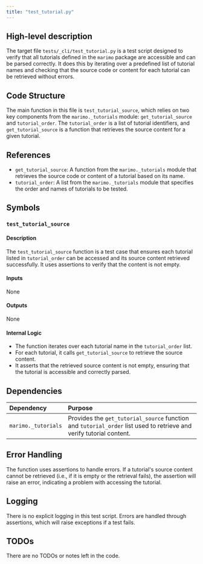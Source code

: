 ```yaml
---
title: "test_tutorial.py"
---
```


## High-level description

The target file `tests/_cli/test_tutorial.py` is a test script designed to verify that all tutorials defined in the `marimo` package are accessible and can be parsed correctly. It does this by iterating over a predefined list of tutorial names and checking that the source code or content for each tutorial can be retrieved without errors.

## Code Structure

The main function in this file is `test_tutorial_source`, which relies on two key components from the `marimo._tutorials` module: `get_tutorial_source` and `tutorial_order`. The `tutorial_order` is a list of tutorial identifiers, and `get_tutorial_source` is a function that retrieves the source content for a given tutorial.

## References

- `get_tutorial_source`: A function from the `marimo._tutorials` module that retrieves the source code or content of a tutorial based on its name.
- `tutorial_order`: A list from the `marimo._tutorials` module that specifies the order and names of tutorials to be tested.

## Symbols

### `test_tutorial_source`
#### Description
The `test_tutorial_source` function is a test case that ensures each tutorial listed in `tutorial_order` can be accessed and its source content retrieved successfully. It uses assertions to verify that the content is not empty.

#### Inputs
None

#### Outputs
None

#### Internal Logic
- The function iterates over each tutorial name in the `tutorial_order` list.
- For each tutorial, it calls `get_tutorial_source` to retrieve the source content.
- It asserts that the retrieved source content is not empty, ensuring that the tutorial is accessible and correctly parsed.

## Dependencies

| Dependency | Purpose |
|:-----------|:--------|
| `marimo._tutorials` | Provides the `get_tutorial_source` function and `tutorial_order` list used to retrieve and verify tutorial content. |

## Error Handling

The function uses assertions to handle errors. If a tutorial's source content cannot be retrieved (i.e., if it is empty or the retrieval fails), the assertion will raise an error, indicating a problem with accessing the tutorial.

## Logging

There is no explicit logging in this test script. Errors are handled through assertions, which will raise exceptions if a test fails.

## TODOs

There are no TODOs or notes left in the code.